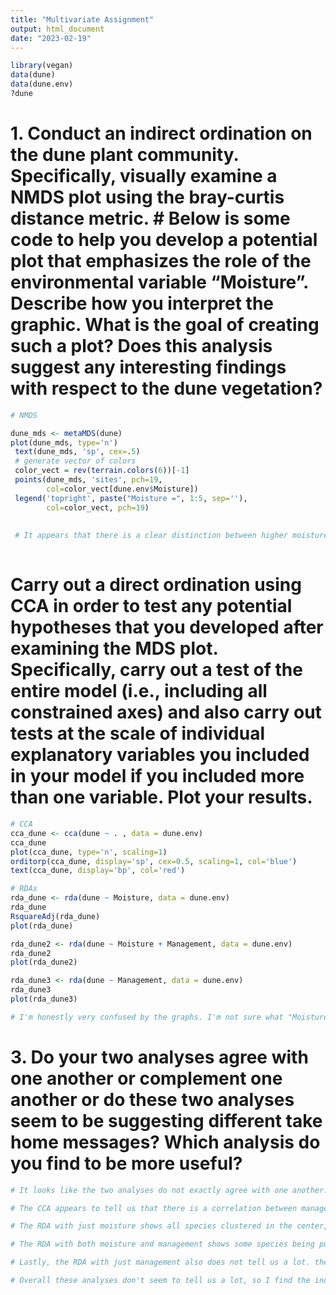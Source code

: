 ```yaml
---
title: "Multivariate Assignment"
output: html_document
date: "2023-02-19"
---
```


```r
library(vegan)
data(dune)
data(dune.env)
?dune
```

# 1. Conduct an indirect ordination on the dune plant community. Specifically, visually examine a NMDS plot using the bray-curtis distance metric. # Below is some code to help you develop a potential plot that emphasizes the role of the environmental variable “Moisture”. Describe how you interpret the graphic. What is the goal of creating such a plot? Does this analysis suggest any interesting findings with respect to the dune vegetation?
```r

# NMDS

dune_mds <- metaMDS(dune)
plot(dune_mds, type='n')
 text(dune_mds, 'sp', cex=.5)
 # generate vector of colors 
 color_vect = rev(terrain.colors(6))[-1]
 points(dune_mds, 'sites', pch=19, 
        col=color_vect[dune.env$Moisture])
 legend('topright', paste("Moisture =", 1:5, sep=''), 
        col=color_vect, pch=19)
 
 
 # It appears that there is a clear distinction between higher moisture levels and lower moisture levels. It is clear that certain species are observed more in areas with higher miosture levels (Callcusp, Eleopalu), while others are observed more often in low moisture (Trifprat, Rumeacet). This graphs helps us to visualize any patterns between species observations and moisture levels.
 
```
# Carry out a direct ordination using CCA in order to test any potential hypotheses that you developed after examining the MDS plot. Specifically, carry out a test of the entire model (i.e., including all constrained axes) and also carry out tests at the scale of individual explanatory variables you included in your model if you included more than one variable. Plot your results.
```r
# CCA
cca_dune <- cca(dune ~ . , data = dune.env)
cca_dune
plot(cca_dune, type='n', scaling=1)
orditorp(cca_dune, display='sp', cex=0.5, scaling=1, col='blue')
text(cca_dune, display='bp', col='red')

# RDAs
rda_dune <- rda(dune ~ Moisture, data = dune.env)
rda_dune
RsquareAdj(rda_dune)
plot(rda_dune)

rda_dune2 <- rda(dune ~ Moisture + Management, data = dune.env)
rda_dune2
plot(rda_dune2)

rda_dune3 <- rda(dune ~ Management, data = dune.env)
rda_dune3
plot(rda_dune3)

# I'm honestly very confused by the graphs. I'm not sure what "Moisture.L", "Moisture.Q", etc. means. I don't see that in the dataset?
```
# 3. Do your two analyses agree with one another or complement one another or do these two analyses seem to be suggesting different take home messages? Which analysis do you find to be more useful?

```r
# It looks like the two analyses do not exactly agree with one another. The indirect ordination analysis makes it look like there is a correlation between vegetation of specific species and moisture level. However the direct ordination analyses show that there is no clear distinction between species in regards to moisture level.

# The CCA appears to tell us that there is a correlation between management and vegetaions, moreso than moisture and vegetation. The first axis in this analysis explains 46%, which is decently high, so it might be able to tell us if moisture or management has a more significant effect.

# The RDA with just moisture shows all species clustered in the center, rather than certain species being pulled in different directions based on moisture level. The first axis explains 19% of variance, and the second explains about 5%. Overall this does not tell us a lot.

# The RDA with both moisture and management shows some species being pulled toward "management SF" and "moisture 4", so it's difficult to say exactly which of these is having the effect.In this analysis, the first axis explains about 21% of the variance. Additionally, the species are rather clustered in the center, so it does not seem to tell us much.

# Lastly, the RDA with just management also does not tell us a lot. the First axis explains about 15% of variance, and most of the species are still clustered around the center.

# Overall these analyses don't seem to tell us a lot, so I find the indirect ordination analysis to be more useful.
```

